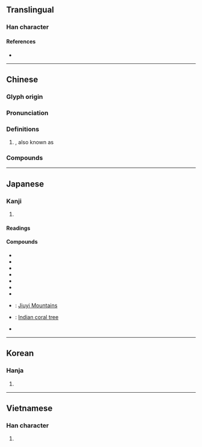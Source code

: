 {{character info/new}}
==Translingual==

===Han character===
{{Han char|rn=75|rad=木|as=07|sn=11|four=41961|canj=DMMR|ids=⿰木吾}}

====References====
* {{Han ref|kx=0530.110|dkj=14872|dj=0918.090|hdz=21211.020|uh=68A7|ud=26791|bh=B1EF|bd=45551}}

----

==Chinese==
{{zh-forms}}

===Glyph origin===
{{Han etym}}

===Pronunciation===
{{zh-pron
|m=wú,wù,yǔ
|c=ng4
|mn=qz,tw,xm:ngô͘/twv,zz:gô͘
|mn-t=ngo5
|mc=y
|oc=y
|ma=
|cat=pn
}}

===Definitions===
{{zh-hanzi}}

# {{vern|Chinese parasol tree}} {{gloss|{{taxlink|Firmiana platanifolia|species|noshow=1|ver=170615}}}}, also known as {{taxlink|Sterculia platanifolia|species|noshow=1}}

===Compounds===
{{zh-der|梧棲|棲梧食竹|碧梧|梧鼠技窮|梧丘之魂|梧鼠之技|梧桐|枝梧|鳳止高梧|魁梧奇偉|魁梧|蒼梧}}

----

==Japanese==

===Kanji===
{{ja-kanji|grade=|rs=木07}}

# {{rfdef|ja|sort=木07}}

====Readings====
{{ja-readings
|goon=ぐ
|kanon=ご
|kun=あおぎり-
}}

====Compounds====
{{der-top|Compounds}}
* {{ja-r|魁梧|かいご}}
* {{ja-r|梧下|ごか}}
* {{ja-r|梧窓漫筆|ごそうまんぴつ}}
* {{ja-r|梧桐|ごとう}}
* {{ja-r|梧右|ごゆう}}
* {{ja-r|梧葉|ごよう}}
* {{ja-r|蒼梧|そうご}}
* {{ja-r|蒼梧|^そうご}}: [[w:Jiuyi Mountains|Jiuyi Mountains]]
* {{ja-r|梯梧|でいご}}: [[Indian coral tree]]
* {{ja-r|碧梧|へきご}}
{{der-bottom}}

----

==Korean==

===Hanja===
{{ko-hanja|hangeul=오|eumhun=|rv=o|mr=o|y=o}}

# {{rfdef|ko|sort=木07}}

----

==Vietnamese==

===Han character===
{{vi-hantu|[[ngô]]|rs=木07}}

# {{rfdef|vi|sort=木07}}